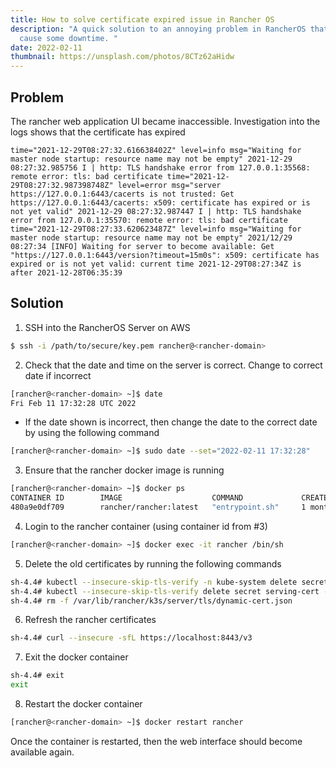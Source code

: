 ```yaml
---
title: How to solve certificate expired issue in Rancher OS
description: "A quick solution to an annoying problem in RancherOS that could
  cause some downtime. "
date: 2022-02-11
thumbnail: https://unsplash.com/photos/8CTz62aHidw
---
```

## Problem

The rancher web application UI became inaccessible. Investigation into the logs shows that the certificate has expired

```plaintext
time="2021-12-29T08:27:32.616638402Z" level=info msg="Waiting for master node startup: resource name may not be empty" 2021-12-29 08:27:32.985756 I | http: TLS handshake error from 127.0.0.1:35568: remote error: tls: bad certificate time="2021-12-29T08:27:32.987398748Z" level=error msg="server https://127.0.0.1:6443/cacerts is not trusted: Get https://127.0.0.1:6443/cacerts: x509: certificate has expired or is not yet valid" 2021-12-29 08:27:32.987447 I | http: TLS handshake error from 127.0.0.1:35570: remote error: tls: bad certificate time="2021-12-29T08:27:33.620623487Z" level=info msg="Waiting for master node startup: resource name may not be empty" 2021/12/29 08:27:34 [INFO] Waiting for server to become available: Get "https://127.0.0.1:6443/version?timeout=15m0s": x509: certificate has expired or is not yet valid: current time 2021-12-29T08:27:34Z is after 2021-12-28T06:35:39
```

## Solution

1.  SSH into the RancherOS Server on AWS
    

```bash
$ ssh -i /path/to/secure/key.pem rancher@<rancher-domain>
```

2.  Check that the date and time on the server is correct. Change to correct date if incorrect
    

```bash
[rancher@<rancher-domain> ~]$ date
Fri Feb 11 17:32:28 UTC 2022
```

*   If the date shown is incorrect, then change the date to the correct date by using the following command
    

```bash
[rancher@<rancher-domain> ~]$ sudo date --set="2022-02-11 17:32:28"
```

3.  Ensure that the rancher docker image is running
    

```bash
[rancher@<rancher-domain> ~]$ docker ps
CONTAINER ID        IMAGE                    COMMAND             CREATED             STATUS              PORTS                                      NAMES
480a9e0df709        rancher/rancher:latest   "entrypoint.sh"     1 month ago       Up 6 hours          0.0.0.0:80->80/tcp, 0.0.0.0:443->443/tcp   rancher
```

4.  Login to the rancher container (using container id from #3)
    

```bash
[rancher@<rancher-domain> ~]$ docker exec -it rancher /bin/sh
```

5.  Delete the old certificates by running the following commands
    

```bash
sh-4.4# kubectl --insecure-skip-tls-verify -n kube-system delete secrets k3s-serving
sh-4.4# kubectl --insecure-skip-tls-verify delete secret serving-cert -n cattle-system
sh-4.4# rm -f /var/lib/rancher/k3s/server/tls/dynamic-cert.json
```

6.  Refresh the rancher certificates
    

```bash
sh-4.4# curl --insecure -sfL https://localhost:8443/v3
```

7.  Exit the docker container
    

```bash
sh-4.4# exit
exit
```

8.  Restart the docker container
    

```bash
[rancher@<rancher-domain> ~]$ docker restart rancher
```

Once the container is restarted, then the web interface should become available again.